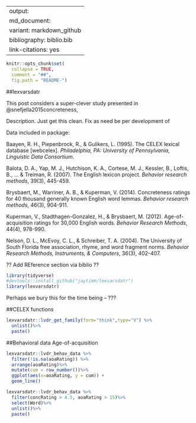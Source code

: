 
---
output:
  md_document:
    variant: markdown_github
  bibliography: biblio.bib
  link-citations: yes
---

```r
knitr::opts_chunk$set(
  collapse = TRUE,
  comment = "##",
  fig.path = "README-")
```

##lexvarsdatr

This post considers a super-clever study presented in @snefjella2015concreteness, 


Description.  Just get this clean.  Fix as need be per development of 

Data included in package:

Baayen, R. H., Piepenbrock, R., & Gulikers, L. (1995). The CELEX lexical database [webcelex]. *Philadelphia, PA: University of Pennsylvania, Linguistic Data Consortium*.

Balota, D. A., Yap, M. J., Hutchison, K. A., Cortese, M. J., Kessler, B., Loftis, B., ... & Treiman, R. (2007). The English lexicon project. *Behavior research methods*, 39(3), 445-459.

Brysbaert, M., Warriner, A. B., & Kuperman, V. (2014). Concreteness ratings for 40 thousand generally known English word lemmas. *Behavior research methods*, 46(3), 904-911.

Kuperman, V., Stadthagen-Gonzalez, H., & Brysbaert, M. (2012). Age-of-acquisition ratings for 30,000 English words. *Behavior Research Methods*, 44(4), 978-990.

Nelson, D. L., McEvoy, C. L., & Schreiber, T. A. (2004). The University of South Florida free association, rhyme, and word fragment norms. *Behavior Research Methods, Instruments, & Computers*, 36(3), 402-407.

?? Add REference section via biblio ??

```r
library(tidyverse)
#devtools::install_github("jaytimm/lexvarsdatr")
library(lexvarsdatr)
```


Perhaps we bury this for the time being -- ???

##CELEX functions
```r
lexvarsdatr::lvdr_get_family(form="think",type="V") %>%
  unlist()%>%
  paste()
```

##Behavioral data
Age-of-acquisition
```r
lexvarsdatr::lvdr_behav_data %>%
  filter(!is.na(aoaRating)) %>%
  arrange(aoaRating)%>%
  mutate(cum = row_number())%>%
  ggplot(aes(x=aoaRating, y = cum)) +
  geom_line()
```


```r
lexvarsdatr::lvdr_behav_data %>%
  filter(concRating > 4.5, aoaRating > 15)%>%
  select(Word)%>%
  unlist()%>%
  paste()
```


